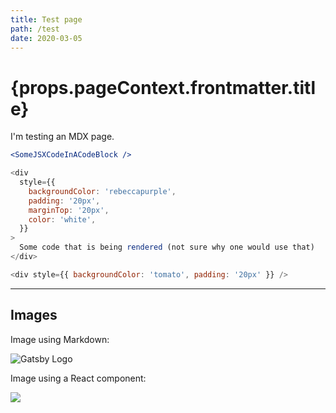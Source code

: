 ```yaml
---
title: Test page
path: /test
date: 2020-03-05
---
```



<h1>{props.pageContext.frontmatter.title}</h1>
<TestCustomComponent>I'm testing an MDX page.</TestCustomComponent>

```jsx
<SomeJSXCodeInACodeBlock />
```

```js render=true
<div
  style={{
    backgroundColor: 'rebeccapurple',
    padding: '20px',
    marginTop: '20px',
    color: 'white',
  }}
>
  Some code that is being rendered (not sure why one would use that)
</div>
```

```js live=true
<div style={{ backgroundColor: 'tomato', padding: '20px' }} />
```

---

## Images

Image using Markdown:

![Gatsby Logo](../images/gatsby-icon.png)

Image using a React component:

<Image src="../images/gatsby-icon.png" />
